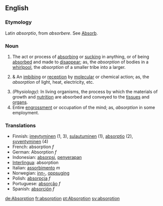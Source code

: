 ==English==
===Etymology===
Latin ''absorptio'', from ''absorbere''. See [[Absorb]].
===Noun===
#The act or process of [[absorbing]] or [[sucking]] in anything, or of being [[absorbed]] and made to [[disappear]]; as, the ''absorption'' of bodies in a [[whirlpool]], the ''absorption'' of a smaller tribe into a larger.
#{{Chemistry}} & {{Physics}} An [[imbibing]] or [[reception]] by [[molecular]] or chemical action; as, the ''absorption'' of light, heat, electricity, etc.
#''(Physiology):'' In living organisms, the process by which the materials of growth and [[nutrition]] are absorbed and conveyed to the [[tissue]]s and [[organ]]s.
#Entire [[engrossment]] or occupation of the mind; as, ''absorption'' in some employment.

===Translations===
*Finnish: [[imeytyminen]] (1, 3), [[sulautuminen]] (1), [[absorptio]] (2), [[syventyminen]] (4)
*French: absorption ''f''
*German: Absorption ''f''
*Indonesian: [[absorpsi]], [[serap|penyerapan]]
*[[Interlingua]]: absorption
*Italian: [[assorbimento]] ''m''
*Norwegian: [[inn-]], [[oppsuging]]
*Polish: [[absorpcja]] ''f''
*Portuguese: [[absorção]] ''f''
*Spanish: [[absorción]] ''f''

[[de:Absorption]]
[[fr:absorption]]
[[pt:Absorption]]
[[sv:absorption]]